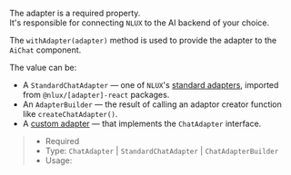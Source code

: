 The adapter is a required property.<br />
It's responsible for connecting `NLUX` to the AI backend of your choice.

The `withAdapter(adapter)` method is used to provide the adapter to the `AiChat` component.

The value can be:<br />
* A `StandardChatAdapter` — one of `NLUX`'s [standard adapters](/reference/adapters), imported from `@nlux/[adapter]-react` packages.<br />
* An `AdapterBuilder` — the result of calling an adaptor creator function like `createChatAdapter()`.
* A [custom adapter](/learn/adapters/custom-adapters) — that implements the `ChatAdapter` interface.<br />

> * Required
> * Type: `ChatAdapter` | `StandardChatAdapter` | `ChatAdapterBuilder`
> * Usage: